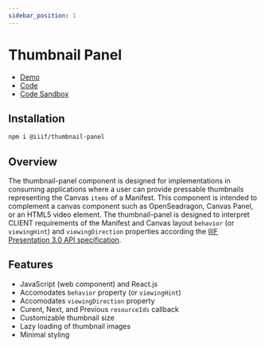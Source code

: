 ```yaml
---
sidebar_position: 1
---
```



# Thumbnail Panel

- [Demo](https://thumbnail-panel.netlify.app/)
- [Code](https://github.com/IIIF-Commons/thumbnail-panel)
- [Code Sandbox](https://codesandbox.io/dashboard/repositories/github/IIIF-Commons/thumbnail-panel)

## Installation

```bash
npm i @iiif/thumbnail-panel
```

## Overview

The thumbnail-panel component is designed for implementations in consuming applications where a user can provide pressable thumbnails representing the Canvas `items` of a Manifest. This component is intended to complement a canvas component such as OpenSeadragon, Canvas Panel, or an HTML5 video element. The thumbnail-panel is designed to interpret CLIENT requirements of the Manifest and Canvas layout `behavior` (or `viewingHint`) and `viewingDirection` properties according the [IIIF Presentation 3.0 API specification](https://iiif.io/api/presentation/3.0/).

<ThumbnailPanel />

## Features

- JavaScript (web component) and React.js
- Accomodates `behavior` property (or `viewingHint`)
- Accomodates `viewingDirection` property
- Curent, Next, and Previous `resourceIds` callback
- Customizable thumbnail size
- Lazy loading of thumbnail images
- Minimal styling
